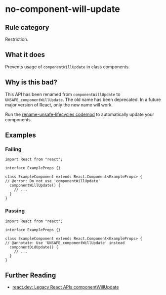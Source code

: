 # no-component-will-update

## Rule category

Restriction.

## What it does

Prevents usage of `componentWillUpdate` in class components.

## Why is this bad?

This API has been renamed from `componentWillUpdate` to `UNSAFE_componentWillUpdate`. The old name has been deprecated. In a future major version of React, only the new name will work.

Run the [rename-unsafe-lifecycles codemod](https://github.com/reactjs/react-codemod#rename-unsafe-lifecycles) to automatically update your components.

## Examples

### Failing

```tsx twoslash
import React from "react";

interface ExampleProps {}

class ExampleComponent extends React.Component<ExampleProps> {
// @error: Do not use 'componentWillUpdate'
  componentWillUpdate() {
    // ...
  }
}
```

### Passing

```tsx twoslash
import React from "react";

interface ExampleProps {}

class ExampleComponent extends React.Component<ExampleProps> {
// @annotate: Use 'UNSAFE_componentWillUpdate' instead
  componentDidUpdate() {
    // ...
  }
}
```

## Further Reading

- [react.dev: Legacy React APIs componentWillUpdate](https://react.dev/reference/react/Component#componentwillupdate)
